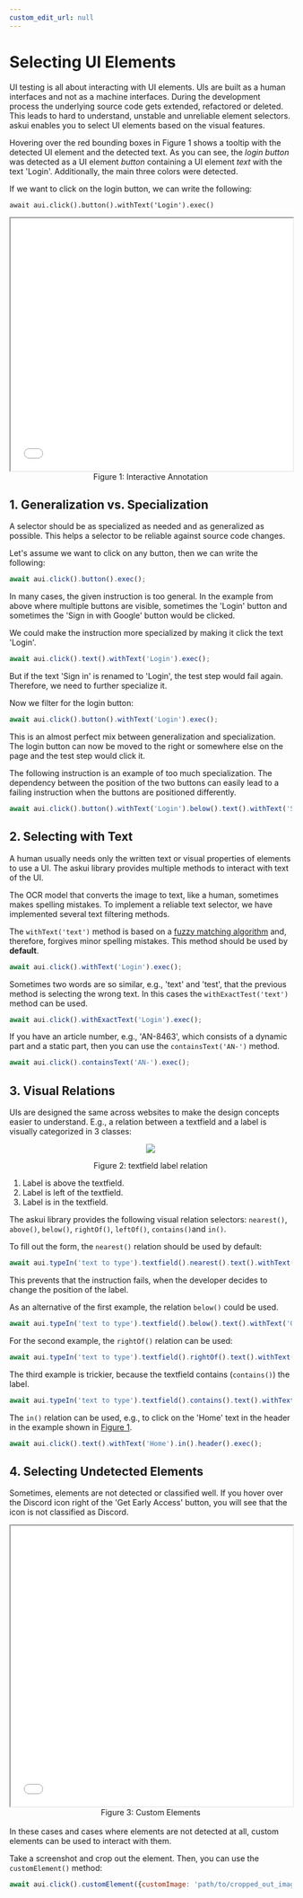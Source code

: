 ```yaml
---
custom_edit_url: null
---
```


# Selecting UI Elements

UI testing is all about interacting with UI elements. UIs are built as a human interfaces and not as a machine interfaces. During the development process the underlying source code gets extended, refactored or deleted. This leads to hard to understand, unstable and unreliable element selectors. askui enables you to select UI elements based on the visual features.  

Hovering over the red bounding boxes in Figure 1 shows a tooltip with the detected UI element and the detected text. As you can see, the <i>login button</i> was detected as a UI element <i>button</i> containing a UI element <i>text</i> with the text 'Login'. Additionally, the main three colors were detected.

If we want to click on the login button, we can write the following:

`await aui.click().button().withText('Login').exec()`

<iframe id="figure-1" src='/annotations/selecting_ui_elements.html' width='100%' height='450px'></iframe> 
<center>Figure 1: Interactive Annotation</center>


## 1. Generalization vs. Specialization

A selector should be as specialized as needed and as generalized as possible. This helps a selector to be reliable against source code changes.

Let's assume we want to click on any button, then we can write the following:
```javascript
await aui.click().button().exec();
```
In many cases, the given instruction is too general. In the example from above where multiple buttons are visible, sometimes the 'Login' button and sometimes the 'Sign in with Google' button would be clicked.

We could make the instruction more specialized by making it click the text 'Login'.
```javascript
await aui.click().text().withText('Login').exec();
```
But if the text 'Sign in' is renamed to 'Login', the test step would fail again. Therefore, we need to further specialize it.

Now we filter for the login button:
```javascript
await aui.click().button().withText('Login').exec();
```
This is an almost perfect mix between generalization and specialization. The login button can now be moved to the right or somewhere else on the page and the test step would click it. 

The following instruction is an example of too much specialization. The dependency between the position of the two buttons can easily lead to a failing instruction when the buttons are positioned differently.
```javascript
await aui.click().button().withText('Login').below().text().withText('Sign in').exec();
```

## 2. Selecting with Text

A human usually needs only the written text or visual properties of elements to use a UI. The askui library provides multiple methods to interact with text of the UI. 

The OCR model that converts the image to text, like a human, sometimes makes spelling mistakes. To implement a reliable text selector, we have implemented several text filtering methods. 

The `withText('text')` method is based on a [fuzzy matching algorithm](https://en.wikipedia.org/wiki/Approximate_string_matching) and, therefore, forgives minor spelling mistakes. This method should be used by <b>default</b>.
```javascript
await aui.click().withText('Login').exec();
```

Sometimes two words are so similar, e.g., 'text' and 'test', that the previous method is selecting the wrong text. In this cases the `withExactTest('text')` method can be used.
```javascript
await aui.click().withExactText('Login').exec();
```

If you have an article number, e.g., 'AN-8463', which consists of a dynamic part and a static part, then you can use the `containsText('AN-')` method.
```javascript
await aui.click().containsText('AN-').exec();
```


## 3. Visual Relations

UIs are designed the same across websites to make the design concepts easier to understand. E.g., a relation between a textfield and a label is visually categorized in 3 classes:

<center>

![](./label-textfield-relation.png)

Figure 2: textfield label relation
</center>

1. Label is above the textfield.
2. Label is left of the textfield.
3. Label is in the textfield.

The askui library provides the following visual relation selectors: `nearest()`, `above()`, `below()`, `rightOf()`, `leftOf()`, `contains()`and `in()`.

To fill out the form, the `nearest()` relation should be used by default:
```javascript
await aui.typeIn('text to type').textfield().nearest().text().withText('One').exec();
```
This prevents that the instruction fails, when the developer decides to change the position of the label. 

As an alternative of the first example, the relation `below()` could be used.
```javascript
await aui.typeIn('text to type').textfield().below().text().withText('One').exec();
```

For the second example, the `rightOf()` relation can be used:
```javascript
await aui.typeIn('text to type').textfield().rightOf().text().withText('Two').exec();
```

The third example is trickier, because the textfield contains (`contains()`) the label.
```javascript
await aui.typeIn('text to type').textfield().contains().text().withText('Third').exec();
```

The `in()` relation can be used, e.g., to click on the 'Home' text in the header in the example shown in [Figure 1](#figure-1).
```javascript
await aui.click().text().withText('Home').in().header().exec();
```

## 4. Selecting Undetected Elements

Sometimes, elements are not detected or classified well. If you hover over the Discord icon right of the 'Get Early Access' button, you will see that the icon is not classified as Discord. 

<iframe src='/annotations/not_detected_element.html' width='100%' height='500'></iframe> 
<center>Figure 3: Custom Elements</center>

<br/>
In these cases and cases where elements are not detected at all, custom elements can be used to interact with them.

Take a screenshot and crop out the element. Then, you can use the `customElement()` method:
```javascript
await aui.click().customElement({customImage: 'path/to/cropped_out_image', name: 'discord'}).withText('discord').exec();
```








